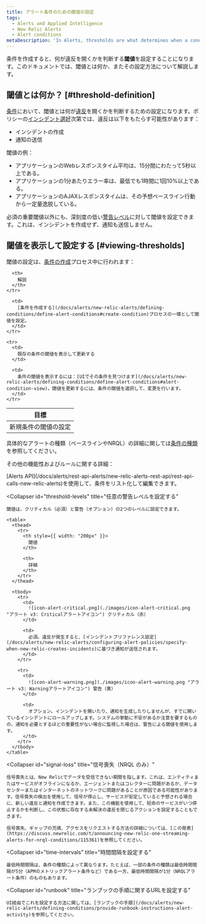 ```yaml
---
title: アラート条件のための閾値の設定
tags:
  - Alerts and Applied Intelligence
  - New Relic Alerts
  - Alert conditions
metaDescription: 'In Alerts, thresholds are what determines when a condition will trigger a violation.'
---
```


条件を作成すると、何が違反を開くかを判断する**閾値**を設定することになります。このドキュメントでは、閾値とは何か、またその設定方法について解説します。

## 閾値とは何か？ [#threshold-definition]

[条件](/docs/using-new-relic/welcome-new-relic/get-started/glossary#alert-condition)において、閾値とは何が[違反](/docs/using-new-relic/welcome-new-relic/get-started/glossary#alert-violation)を開くかを判断するための設定になります。ポリシーの[インシデント選好](/docs/alerts/new-relic-alerts/configuring-alert-policies/specify-when-new-relic-creates-incidents)次第では、違反は以下をもたらす可能性があります：

* インシデントの作成
* 通知の送信

閾値の例：

* アプリケーションのWebレスポンスタイム平均は、15分間にわたって5秒以上である。
* アプリケーションの1分あたりエラー率は、最低でも1時間に1回10%以上である。
* アプリケーションのAJAXレスポンスタイムは、その予想ベースライン行動から一定量逸脱している。

必須の重要閾値以外にも、深刻度の低い[警告レベル](#threshold-levels)に対して閾値を設定できます。これは、インシデントを作成せず、通知も送信しません。

## 閾値を表示して設定する [#viewing-thresholds]

閾値の設定は、[条件の作成](/docs/alerts/new-relic-alerts/defining-conditions/define-alert-conditions)プロセス中に行われます：

<table>
  <thead>
    <tr>
      <th style={{ width: "220px" }}>
        目標
      </th>

      <th>
        解説
      </th>
    </tr>
  </thead>

  <tbody>
    <tr>
      <td>
        新規条件の閾値の設定
      </td>

      <td>
        [条件を作成する](/docs/alerts/new-relic-alerts/defining-conditions/define-alert-conditions#create-condition)プロセスの一環として閾値を設定。
      </td>
    </tr>

    <tr>
      <td>
        既存の条件の閾値を表示して更新する
      </td>

      <td>
        条件の閾値を表示するには：[UIでその条件を見つけます](/docs/alerts/new-relic-alerts/defining-conditions/define-alert-conditions#alert-condition-view)。閾値を更新するには、条件の閾値を選択して、変更を行います。
      </td>
    </tr>
  </tbody>
</table>

具体的なアラートの種類（ベースラインやNRQL）の詳細に関しては[条件の種類](/docs/alerts/new-relic-alerts/defining-conditions/define-alert-conditions#condition-types)を参照してください。

その他の機能性およびルールに関する詳細：

<CollapserGroup>
  <Collapser
    id="use-api"
    title="アラートAPIを使用する"
  >
    [Alerts API](/docs/alerts/rest-api-alerts/new-relic-alerts-rest-api/rest-api-calls-new-relic-alerts)を使用して、条件をリスト化して編集できます。
  </Collapser>

  <Collapser
    id="threshold-levels"
    title="任意の警告レベルを設定する"
  >
    閾値は、クリティカル（必須）と警告（オプション）の2つのレベルに設定できます。

    <table>
      <thead>
        <tr>
          <th style={{ width: "200px" }}>
            閾値
          </th>

          <th>
            詳細
          </th>
        </tr>
      </thead>

      <tbody>
        <tr>
          <td>
            ![icon-alert-critical.png](./images/icon-alert-critical.png "アラート v3: Criticalアラートアイコン") クリティカル（赤）
          </td>

          <td>
            必須。違反が発生すると、[インシデントプリファレンス設定](/docs/alerts/new-relic-alerts/configuring-alert-policies/specify-when-new-relic-creates-incidents)に基づき通知が送信されます。
          </td>
        </tr>

        <tr>
          <td>
            ![icon-alert-warning.png](./images/icon-alert-warning.png "アラート v3: Warningアラートアイコン") 警告（黄）
          </td>

          <td>
            オプション。インシデントを開いたり、通知を生成したりしませんが、すでに開いているインシデントにロールアップします。システムの挙動に不安があるか注意を要するものの、通知を必要とするほどの重要性がない場合に監視した場合は、警告による閾値を使用します。
          </td>
        </tr>
      </tbody>
    </table>
  </Collapser>

  <Collapser
    id="signal-loss"
    title="信号喪失（NRQL のみ）"
  >
    信号喪失とは、New Relicでデータを受信できない期間を指します。これは、エンティティまたはサービスがオフラインになるか、エージェントまたはコレクターに問題があるか、データセンターまたはインターネットのネットワークに問題があることが原因である可能性があります。信号喪失の検出を使用して、信号が停止し、サービスが安定していると予想される場合に、新しい違反と通知を作成できます。また、この機能を使用して、短命のサービスがいつ停止するかを判断し、この状態に存在する未解決の違反を閉じるアクションを設定することもできます。

    信号喪失、ギャップの充填、アクセスをリクエストする方法の詳細については、[この発表](https://discuss.newrelic.com/t/announcing-new-relic-one-streaming-alerts-for-nrql-conditions/115361)を参照してください。
  </Collapser>

  <Collapser
    id="time-intervals"
    title="時間間隔を設定する"
  >
    最低時間間隔は、条件の種類によって異なります。たとえば、一部の条件の種類は最低時間間隔が5分（APMのメトリックアラート条件など）である一方、最低時間間隔が1分（NRQLアラート条件）のものもあります。
  </Collapser>

  <Collapser
    id="runbook"
    title="ランブックの手順に関するURLを設定する"
  >
    UI経由でこれを設定する方法に関しては、[ランブックの手順](/docs/alerts/new-relic-alerts/defining-conditions/provide-runbook-instructions-alert-activity)を参照してください。
  </Collapser>
</CollapserGroup>